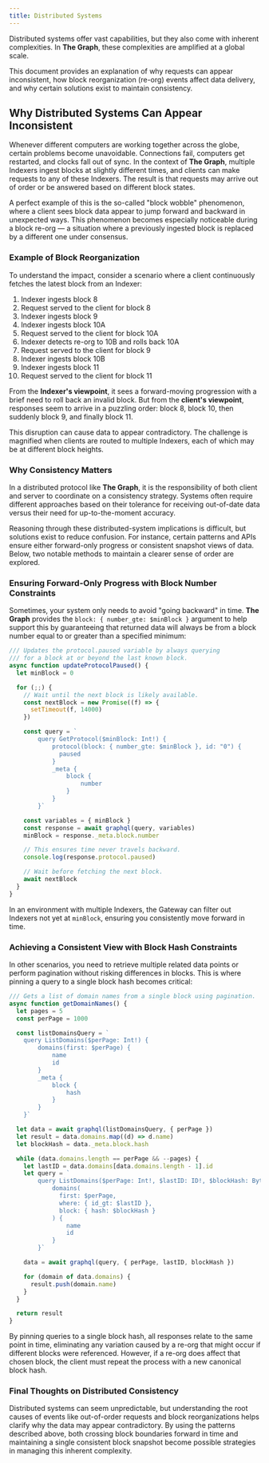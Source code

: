 ```yaml
---
title: Distributed Systems
---
```


Distributed systems offer vast capabilities, but they also come with inherent complexities. In **The Graph**, these complexities are amplified at a global scale.

This document provides an explanation of why requests can appear inconsistent, how block reorganization (re-org) events affect data delivery, and why certain solutions exist to maintain consistency.

## Why Distributed Systems Can Appear Inconsistent

Whenever different computers are working together across the globe, certain problems become unavoidable. Connections fail, computers get restarted, and clocks fall out of sync. In the context of **The Graph**, multiple Indexers ingest blocks at slightly different times, and clients can make requests to any of these Indexers. The result is that requests may arrive out of order or be answered based on different block states.

A perfect example of this is the so-called "block wobble" phenomenon, where a client sees block data appear to jump forward and backward in unexpected ways. This phenomenon becomes especially noticeable during a block re-org — a situation where a previously ingested block is replaced by a different one under consensus.

### Example of Block Reorganization

To understand the impact, consider a scenario where a client continuously fetches the latest block from an Indexer:

1. Indexer ingests block 8
2. Request served to the client for block 8
3. Indexer ingests block 9
4. Indexer ingests block 10A
5. Request served to the client for block 10A
6. Indexer detects re-org to 10B and rolls back 10A
7. Request served to the client for block 9
8. Indexer ingests block 10B
9. Indexer ingests block 11
10. Request served to the client for block 11

From the **Indexer's viewpoint**, it sees a forward-moving progression with a brief need to roll back an invalid block. But from the **client's viewpoint**, responses seem to arrive in a puzzling order: block 8, block 10, then suddenly block 9, and finally block 11.

This disruption can cause data to appear contradictory. The challenge is magnified when clients are routed to multiple Indexers, each of which may be at different block heights.

### Why Consistency Matters

In a distributed protocol like **The Graph**, it is the responsibility of both client and server to coordinate on a consistency strategy. Systems often require different approaches based on their tolerance for receiving out-of-date data versus their need for up-to-the-moment accuracy.

Reasoning through these distributed-system implications is difficult, but solutions exist to reduce confusion. For instance, certain patterns and APIs ensure either forward-only progress or consistent snapshot views of data. Below, two notable methods to maintain a clearer sense of order are explored.

### Ensuring Forward-Only Progress with Block Number Constraints

Sometimes, your system only needs to avoid "going backward" in time. **The Graph** provides the `block: { number_gte: $minBlock }` argument to help support this by guaranteeing that returned data will always be from a block number equal to or greater than a specified minimum:

```javascript
/// Updates the protocol.paused variable by always querying
/// for a block at or beyond the last known block.
async function updateProtocolPaused() {
  let minBlock = 0

  for (;;) {
    // Wait until the next block is likely available.
    const nextBlock = new Promise((f) => {
      setTimeout(f, 14000)
    })

    const query = `
        query GetProtocol($minBlock: Int!) {
            protocol(block: { number_gte: $minBlock }, id: "0") {
              paused
            }
            _meta {
                block {
                    number
                }
            }
        }`

    const variables = { minBlock }
    const response = await graphql(query, variables)
    minBlock = response._meta.block.number

    // This ensures time never travels backward.
    console.log(response.protocol.paused)

    // Wait before fetching the next block.
    await nextBlock
  }
}
```

In an environment with multiple Indexers, the Gateway can filter out Indexers not yet at `minBlock`, ensuring you consistently move forward in time.

### Achieving a Consistent View with Block Hash Constraints

In other scenarios, you need to retrieve multiple related data points or perform pagination without risking differences in blocks. This is where pinning a query to a single block hash becomes critical:

```javascript
/// Gets a list of domain names from a single block using pagination.
async function getDomainNames() {
  let pages = 5
  const perPage = 1000

  const listDomainsQuery = `
    query ListDomains($perPage: Int!) {
        domains(first: $perPage) {
            name
            id
        }
        _meta {
            block {
                hash
            }
        }
    }`

  let data = await graphql(listDomainsQuery, { perPage })
  let result = data.domains.map((d) => d.name)
  let blockHash = data._meta.block.hash

  while (data.domains.length == perPage && --pages) {
    let lastID = data.domains[data.domains.length - 1].id
    let query = `
        query ListDomains($perPage: Int!, $lastID: ID!, $blockHash: Bytes!) {
            domains(
              first: $perPage,
              where: { id_gt: $lastID },
              block: { hash: $blockHash }
            ) {
                name
                id
            }
        }`

    data = await graphql(query, { perPage, lastID, blockHash })

    for (domain of data.domains) {
      result.push(domain.name)
    }
  }

  return result
}
```

By pinning queries to a single block hash, all responses relate to the same point in time, eliminating any variation caused by a re-org that might occur if different blocks were referenced. However, if a re-org does affect that chosen block, the client must repeat the process with a new canonical block hash.

### Final Thoughts on Distributed Consistency

Distributed systems can seem unpredictable, but understanding the root causes of events like out-of-order requests and block reorganizations helps clarify why the data may appear contradictory. By using the patterns described above, both crossing block boundaries forward in time and maintaining a single consistent block snapshot become possible strategies in managing this inherent complexity.
